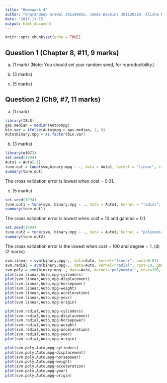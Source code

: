 ```yaml
---
title: "Homework 4"
author: "Charandeep Grewal 301190855, James Hopkins 301139318, Alisha McGrath 301242597"
date: '2017-11-15'
output: html_document
---
```


```r
knitr::opts_chunk$set(echo = TRUE)
```


## Question 1 (Chapter 8, #11, 9 marks)


(a) (1 mark)
(Note: You should set your random seed, for reproducibility.)

(b) (3 marks)


(c) (5 marks)


## Question 2 (Ch9, #7, 11 marks)

(a) (1 mark)
```r
library(ISLR)
gas.median = median(Auto$mpg)
bin.var = ifelse(Auto$mpg > gas.median, 1, 0)
Auto$binary.mpg = as.factor(bin.var)
```
(b) (3 marks)
```r
library(e1071)
set.seed(1994)
Auto1 = Auto[-1]
tune.out = tune(svm,binary.mpg ~ ., data = Auto1, kernel = "linear", ranges=list(cost=c(10^{-3:3})))
summary(tune.out)
```
The cross validation error is lowest when cost = 0.01. 

(c) (5 marks)
```r
set.seed(1994)
tune.out1 = tune(svm, binary.mpg ~ ., data = Auto1, kernel = "radial", ranges=list(cost=c(10^{-3:3}),gamma=c(0.001, 0.01, 0.1, 1:3)))
summary(tune.out1)
```
The cross validation error is lowest when cost = 10 and gamma = 0.1.
```r
set.seed(1994)
tune.out2 = tune(svm, binary.mpg ~ ., data = Auto1, kernel = "polynomial", ranges=list(cost=c(10^{-3:3}),degree=c(1:5)))
summary(tune.out2)
```
The cross validation error is the lowest when cost = 100 and degree = 1. 
(d) (2 marks)
```r
svm.linear = svm(binary.mpg~., data=Auto, kernel="linear", cost=0.01)
svm.radial = svm(binary.mpg~., data=Auto, kernel="radial", cost=10, gamma=0.1)
svm.poly = svm(binary.mpg~., data=Auto, kernel="polynomial", cost=100, degree=1)
plot(svm.linear,Auto,mpg~cylinders)
plot(svm.linear,Auto,mpg~displacement)
plot(svm.linear,Auto,mpg~horsepower)
plot(svm.linear,Auto,mpg~weight)
plot(svm.linear,Auto,mpg~acceleration)
plot(svm.linear,Auto,mpg~year)
plot(svm.linear,Auto,mpg~origin)
```
```r
plot(svm.radial,Auto,mpg~cylinders)
plot(svm.radial,Auto,mpg~displacement)
plot(svm.radial,Auto,mpg~horsepower)
plot(svm.radial,Auto,mpg~weight)
plot(svm.radial,Auto,mpg~acceleration)
plot(svm.radial,Auto,mpg~year)
plot(svm.radial,Auto,mpg~origin)
```
```r
plot(svm.poly,Auto,mpg~cylinders)
plot(svm.poly,Auto,mpg~displacement)
plot(svm.poly,Auto,mpg~horsepower)
plot(svm.poly,Auto,mpg~weight)
plot(svm.poly,Auto,mpg~acceleration)
plot(svm.poly,Auto,mpg~year)
plot(svm.poly,Auto,mpg~origin)
```
